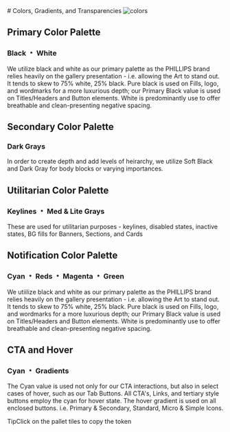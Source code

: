 
<Meta title="Design/Color Tokens" />

<style>
  {`
    #colors-gradients-and-transparencies- {
      display: flex;
      margin-bottom: 2.5rem;
    }

    #colors-gradients-and-transparencies- img {
      margin-left: 1rem;
    }

    h2 {
      margin: 0;
    }

    .color__h2 {
      font-size: 1rem;
      color: #4a90e2;
      display: inline-block;
      letter-spacing: 0.275rem;
      line-height: 1.5;
      text-transform: uppercase;
    }

    .color__h3 {
      font-size: 1rem;
      line-height: 1.5;
      margin: 0;
      margin-bottom: 0.5rem;
    }

    .color__p p{
      margin-bottom: 2rem;
    }

    .color__list {
      display: grid;
      grid-template-columns: repeat(4, 1fr);
      grid-template-rows: 1fr;
      grid-column-gap: 0.75rem;
      grid-row-gap: 0.75rem;
      margin-bottom: 4rem;
    }

    .phillips-color-card {

    }

    .tip {
      display: inline-block;
      border-radius: 1em;
      font-size: 11px;
      line-height: 12px;
      font-weight: 700;
      background: #E7FDD8;
      color: #66BF3C;
      padding: 4px 12px;
      margin-right: 10px;
      vertical-align: top;
    }

    .tip-wrapper {
      font-size: 13px;
      line-height: 20px;
      margin-top: 40px;
      margin-bottom: 40px;
    }

    .tip-wrapper code {
      font-size: 12px;
      display: inline-block;
    }
  `}
</style>

<main className="sb-unstyled">
# Colors, Gradients, and Transparencies <img src={Colors} alt="colors" />

## <span className="color__h2">Primary Color Palette</span>

<h3 className="color__h3">Black ﹡ White</h3>
<span className="color__p">
  We utilize black and white as our primary palette as the PHILLIPS brand relies heavily on the gallery presentation -
  i.e. allowing the Art to stand out. It tends to skew to 75% white, 25% black. Pure black is used on Fills, logo, and
  wordmarks for a more luxurious depth; our Primary Black value is used on Titles/Headers and Button elements. White is
  predominantly use to offer breathable and clean-presenting negative spacing.
</span>

<div className="color__list">
  <ColorCard label="Pure Black" hex="#000000" usage="BG Fills, Logo, Wordmarks" />
  <ColorCard label="Primary Black" hex="#323232" usage="Headers, Buttons' Fill & Stroke" />
  <ColorCard label="Pure White" hex="#ffffff" usage="Negative Space, Text on Dark BG" />
</div>

## <span className="color__h2">Secondary Color Palette</span>

<h3 className="color__h3">Dark Grays</h3>
<span className="color__p">
  In order to create depth and add levels of heirarchy, we utilize Soft Black and Dark Gray for body blocks or varying
  importances.
</span>

<div className="color__list">
  <ColorCard label="Soft Black" hex="#545454" usage="body/Text Blocks" />
  <ColorCard label="Dark Gray" hex="#75716f" usage="Labels & Badges" />
</div>

## <span className="color__h2">Utilitarian Color Palette</span>

<h3 className="color__h3">Keylines ﹡ Med & Lite Grays</h3>
<span className="color__p">
  These are used for utilitarian purposes - keylines, disabled states, inactive states, BG fills for Banners, Sections,
  and Cards
</span>

<div className="color__list">
  <ColorCard label="Keyline Gray" hex="#949494" usage="All keylines, strokes, and HRs" />
  <ColorCard label="Medium Gray" hex="#c3bebb" usage="Disabled/Inactive Buttons" />
  <ColorCard label="Light Gray" hex="#eceae7" usage="BG fills" />
  <ColorCard label="Off White" hex="#f4f2f1" usage="BG fills" />
</div>

## <span className="color__h2">Notification Color Palette</span>

<h3 className="color__h3">Cyan ﹡ Reds ﹡ Magenta ﹡ Green</h3>
<span className="color__p">
  We utiilize black and white as our primary palette as the PHILLIPS brand relies heavily on the gallery presentation -
  i.e. allowing the Art to stand out. It tends to skew to 75% white, 25% black. Pure black is used on Fills, logo, and
  wordmarks for a more luxurious depth; our Primary Black value is used on Titles/Headers and Button elements. White is
  predominantly use to offer breathable and clean-presenting negative spacing.
</span>

<div className="color__list">

  <ColorCard
    label="Error Red"
    hex="#ff0000"
    usage="Error Messaging"
  />
  <ColorCard
    label="Post-Sale Magenta"
    hex="#ff0086"
    usage="Sold Price, Concluded Labels"
  />
  <ColorCard
    label="Color Widget Blue"
    hex="#4a90e2"
    usage="'Bid is with you'"
  />
  <ColorCard
    label="Clock Widget Green"
    hex="#6a9c53"
    usage="'Live'"
  />
  <ColorCard
    label="Clock Widget Maroon"
    hex="#6b0000"
    usage="'Countdown"
  />
  <ColorCard
    label="Clock Widget Red"
    hex="#b00000"
    usage="'Closing' 'You've Been Outbid'"
  />
</div>

## <span className="color__h2">CTA and Hover</span>

<h3 className="color__h3">Cyan ﹡ Gradients</h3>
<span className="color__p">
  The Cyan value is used not only for our CTA interactions, but also in select cases of hover, such as our Tab Buttons.
  All CTA's, Links, and tertiary style buttons employ the cyan for hover state. The hover gradient is used on all
  enclosed buttons. i.e. Primary & Secondary, Standard, Micro & Simple Icons.
</span>

<div className="color__list">

  <ColorCard
    label="CTA Blue"
    hex="#4a90e2"
    usage="CTAs, Hyperlinks, Tabs Hover-State"
  />
  <ColorCard
    label="Hover Gradient Fill"
    hex="linear-gradient(#000000, #8f8989)"
    usage="Sold Price, Concluded Labels"
  />
</div>

<div className="tip-wrapper">
  <span className="tip">Tip</span>Click on the pallet tiles to copy the token
</div>
</main>
